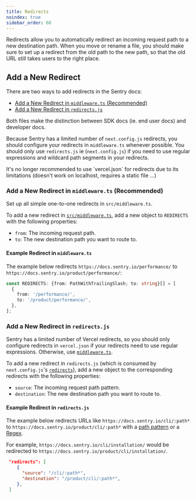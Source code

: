 ```yaml
---
title: Redirects
noindex: true
sidebar_order: 60
---
```


Redirects allow you to automatically redirect an incoming request path to a new destination path. When you move or rename a file, you should make sure to set up a redirect from the old path to the new path, so that the old URL still takes users to the right place.

## Add a New Redirect

There are two ways to add redirects in the Sentry docs:

- [Add a New Redirect in `middleware.ts` (Recommended)](#add-a-new-redirect-in-middlewarets-recommended)
- [Add a New Redirect in `redirects.js`](#example-redirect-in-redirectsjs)

<Note>
  Both files make the distinction between SDK docs (ie. end user docs) and developer docs.
</Note>

Because Sentry has a limited number of `next.config.js` redirects, you should configure your redirects in `middleware.ts` whenever possible. You should only use `redirects.js` ie (`next.config.js`) if you need to use regular expressions and wildcard path segments in your redirects.

<Alert level="warning">
  It's no longer recommended to use `vercel.json` for redirects due to its limitations (doesn't work on localhost, requires a static file ...)
</Alert>

### Add a New Redirect in `middleware.ts` (Recommended)

Set up all simple one-to-one redirects in `src/middleware.ts`.

To add a new redirect in [`src/middleware.ts`](https://github.com/getsentry/sentry-docs/blob/master/src/middleware.ts), add a new object to `REDIRECTS` with the following properties:

- `from`: The incoming request path.
- `to`: The new destination path you want to route to.

#### Example Redirect in `middleware.ts`

The example below redirects `https://docs.sentry.io/performance/` to `https://docs.sentry.io/product/performance/`:

```typescript {filename:middleware.ts} {2-5}
const REDIRECTS: {from: PathWithTrailingSlash; to: string}[] = [
  {
    from: '/performance/',
    to: '/product/performance/',
  },
];
```

### Add a New Redirect in `redirects.js`

Sentry has a limited number of Vercel redirects, so you should only configure redirects in `vercel.json` if your redirects need to use regular expressions. Otherwise, use [`middleware.ts`](#add-a-new-redirect-in-middlewarets-recommended).

To add a new redirect in `redirects.js` (which is consumed by `next.config.js`'s [`redirects`](https://nextjs.org/docs/app/api-reference/next-config-js/redirects)), add a new object to the corresponding redirects with the following properties:

- `source`: The incoming request path pattern.
- `destination`: The new destination path you want to route to.

#### Example Redirect in `redirects.js`

The example below redirects URLs like `https://docs.sentry.io/cli/:path*` to `https://docs.sentry.io/product/cli/:path*` with a [path pattern](https://nextjs.org/docs/app/api-reference/next-config-js/redirects#path-matching) or a [Regex](https://nextjs.org/docs/app/api-reference/next-config-js/redirects#regex-path-matching).

For example, `https://docs.sentry.io/cli/installation/` would be redirected to `https://docs.sentry.io/product/cli/installation/`.

```json {filename:redirects.js}
 "redirects": [
    {
      "source": "/cli/:path*",
      "destination": "/product/cli/:path*",
    },
 ]
```
